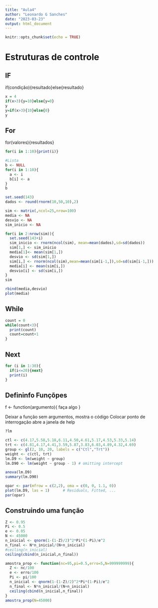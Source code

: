 ---
title: "Aula4"
author: "Leonardo G Sanches"
date: "2023-03-23"
output: html_document
---

```{r setup, include=FALSE}
knitr::opts_chunk$set(echo = TRUE)
```

# Estruturas de controle
## IF
if(condição){resultado}else{resultado}
```{r}
x = 4
if(x>3){y=10}else{y=0}
y
y=if(x>3){10}else{0}
y
```
## For
for(valores){resultados}
```{r}
for(i in 1:10){print(i)}

#Lista
b <- NULL
for(i in 1:10){
  a <- i
  b[i] <- a
}
b
```
```{r}
set.seed(143)
dados <- round(rnorm(10,50,10),2)

sim <- matrix(,ncol=25,nrow=100)
media <- NA
desvio <- NA
sim_inicio <- NA

for(i in 2:nrow(sim)){
  set.seed(143+i)
  sim_inicio <- rnorm(ncol(sim), mean=mean(dados),sd=sd(dados))
  sim[1,] <- sim_inicio
  media[1]<- mean(sim[1,])
  desvio <- sd(sim[1,])
  sim[i,] <- rnorm(ncol(sim),mean=mean(sim[i-1,]),sd=sd(sim[i-1,]))
  media[i] <- mean(sim[i,])
  desvio[i] <- sd(sim[i,])
}
sim
```


```{r}
rbind(media,desvio)
plot(media)
```
## While
```{r}
count = 0
while(count<3){
  print(count)
  count=count+1
}
```
##  Next
```{r}
for (i in 1:30){
  if(i<=20){next}
  print(i)
}
```


## Defininfo Funçõpes
f <- function(argumento){
faça algo
}

Deixar a função sem argumentos, mostra o código
Colocar ponto de interrogação abre a janela de help

```{r}
?lm
```
```{r}
ctl <- c(4.17,5.58,5.18,6.11,4.50,4.61,5.17,4.53,5.33,5.14)
trt <- c(4.81,4.17,4.41,3.59,5.87,3.83,6.03,4.89,4.32,4.69)
group <- gl(2, 10, 20, labels = c("Ctl","Trt"))
weight <- c(ctl, trt)
lm.D9 <- lm(weight ~ group)
lm.D90 <- lm(weight ~ group - 1) # omitting intercept

anova(lm.D9)
summary(lm.D90)

opar <- par(mfrow = c(2,2), oma = c(0, 0, 1.1, 0))
plot(lm.D9, las = 1)      # Residuals, Fitted, ...
par(opar)
```
## Construindo uma função
```{r}
Z <- 0.95
Pi <- 0.5
e <- 0.05
N <- 45000
n_inicial <- qnorm(1-(1-Z)/2)^2*Pi*(1-Pi)/e^2
n_final <- N*n_inicial/(N+n_inicial)
#ceiling(n_inicial)
ceiling(cbind(n_inicial,n_final))

amostra_prop <- function(nc=95,pi=0.5,erro=5,N=999999999){
  Z <- nc/100
  e <- erro/100
  Pi <- pi/100
  n_inicial <- qnorm(1-(1-Z)/2)^2*Pi*(1-Pi)/e^2
  n_final <- N*n_inicial/(N+n_inicial)
  ceiling(cbind(n_inicial,n_final))
}
amostra_prop(N=45000)

```

